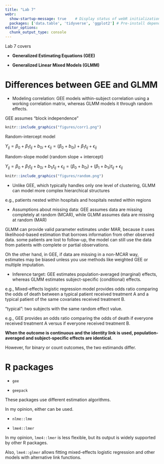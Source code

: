 ```yaml
---
title: "Lab 7"
webr:  
  show-startup-message: true    # Display status of webR initialization
  packages: ['data.table', 'tidyverse', 'ggplot2'] # Pre-install dependency
editor_options: 
  chunk_output_type: console
---
```


Lab 7 covers 

* **Generalized Estimating Equations (GEE)** 

* **Generalized Linear Mixed Models (GLMM)**

# Differences between GEE and GLMM

* Modeling correlation: GEE models within-subject correlation using a working correlation matrix, whereas GLMM models it through random effects.

GEE assumes "block independence"

```r
knitr::include_graphics("figures/corr1.png")
```

Random-intercept model

$Y_{ij}=\beta_0+\beta_1 t_{ij} + b_{0i} + \epsilon_{ij}=(\beta_0 + b_{0i}) + \beta_1 t_{ij} + \epsilon_{ij}$

Random-slope model (random slope + intercept)

$Y_{ij}=\beta_0+\beta_1 t_{ij} + b_{0i} + b_{1i}t_{ij} + \epsilon_{ij}=(\beta_0 + b_{0i}) + (\beta_1 + b_{1i}) t_{ij} + \epsilon_{ij}$

```r
knitr::include_graphics("figures/random.png")
```

* Unlike GEE, which typically handles only one level of clustering, GLMM can model more complex hierarchical structures

e.g., patients nested within hospitals and hospitals nested within regions

* Assumptions about missing data: GEE assumes data are missing completely at random (MCAR), while GLMM assumes data are missing at random (MAR)

GLMM can provide valid parameter estimates under MAR, because it uses likelihood-based estimation that borrows information from other observed data. some patients are lost to follow-up, the model can still use the data from patients with complete or partial observations.

Oh the other hand, in GEE, if data are missing in a non-MCAR way, estimates may be biased unless you use methods like weighted GEE or multiple imputation.

* Inference target: GEE estimates population-averaged (marginal) effects, whereas GLMM estimates subject-specific (conditional) effects.

e.g., Mixed-effects logistic regression model provides odds ratio comparing the odds of death between a typical patient received treatment A and a typical patient of the same covariates received treatment B.

"typical": two subjects with the same random effect value.

e.g., GEE provides an odds ratio comparing the odds of death if everyone received treatment A versus if everyone received treatment B.

**When the outcome is continuous and the identity link is used, population-averaged and subject-specific effects are identical.**

However, for binary or count outcomes, the two estimands differ.

# R packages

* `gee`

* `geepack`

These packages use different estimation algorithms.

In my opinion, either can be used.

* `nlme::lme`

* `lme4::lmer`

In my opinion, `lme4::lmer` is less flexible, but its output is widely supported by other R packages.

Also, `lme4::glmer` allows fitting mixed-effects logistic regression and other models with alternative link functions.